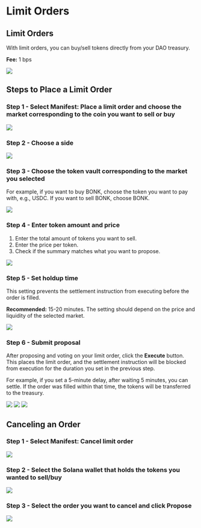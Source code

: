 
# Limit Orders

## Limit Orders

With limit orders, you can buy/sell tokens directly from your DAO treasury.

**Fee:** 1 bps

![](../source/limitOrders/LimitOrdersMain.png)

## Steps to Place a Limit Order

<Steps>

### Step 1 - Select Manifest: Place a limit order and choose the market corresponding to the coin you want to sell or buy

![](../source/limitOrders/marketSelection.png)

### Step 2 - Choose a side

![](../source/limitOrders/side.png)

### Step 3 - Choose the token vault corresponding to the market you selected

For example, if you want to buy BONK, choose the token you want to pay with, e.g., USDC. If you want to sell BONK, choose BONK.

![](../source/limitOrders/selectToken.png)

### Step 4 - Enter token amount and price

1. Enter the total amount of tokens you want to sell.
2. Enter the price per token.
3. Check if the summary matches what you want to propose.

![](../source/limitOrders/amount.png)

### Step 5 - Set holdup time

This setting prevents the settlement instruction from executing before the order is filled.

**Recommended:** 15-20 minutes. The setting should depend on the price and liquidity of the selected market.

![](../source/limitOrders/amount.png)

### Step 6 - Submit proposal

After proposing and voting on your limit order, click the **Execute** button. This places the limit order, and the settlement instruction will be blocked from execution for the duration you set in the previous step.

For example, if you set a 5-minute delay, after waiting 5 minutes, you can settle. If the order was filled within that time, the tokens will be transferred to the treasury.

![](../source/limitOrders/execute0.png)
![](../source/limitOrders/execute.png)
![](../source/limitOrders/execute2.png)

</Steps>

## Canceling an Order

<Steps>

### Step 1 - Select Manifest: Cancel limit order

![](../source/limitOrders/cancel.png)

### Step 2 - Select the Solana wallet that holds the tokens you wanted to sell/buy

![](../source/limitOrders/cancel1.png)

### Step 3 - Select the order you want to cancel and click **Propose**

![](../source/limitOrders/cancel2.png)

</Steps>
